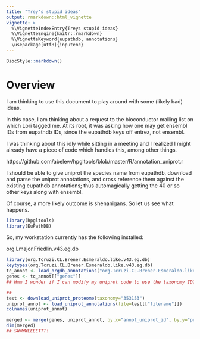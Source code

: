 ```yaml
---
title: "Trey's stupid ideas"
output: rmarkdown::html_vignette
vignette: >
  %\VignetteIndexEntry{Treys stupid ideas}
  %\VignetteEngine{knitr::rmarkdown}
  %\VignetteKeyword{eupathdb, annotations}
  \usepackage[utf8]{inputenc}
---
```


```r
BiocStyle::markdown()
```

# Overview

I am thinking to use this document to play around with some (likely bad) ideas.

In this case, I am thinking about a request to the bioconductor mailing list on
which Lori tagged me.  At its root, it was asking how one may get ensembl IDs
from eupathdb IDs, since the eupathdb keys off entrez, not ensembl.

I was thinking about this idly while sitting in a meeting and I realized I
might already have a piece of code which handles this, among other things.

https://github.com/abelew/hpgltools/blob/master/R/annotation_uniprot.r

I should be able to give uniprot the species name from eupathdb, download and
parse the uniprot annotations, and cross reference them against the existing
eupathdb annotations; thus automagically getting the 40 or so other keys along
with ensembl.

Of course, a more likely outcome is shenanigans.  So let us see what happens.

```r
library(hpgltools)
library(EuPathDB)
```

So, my workstation currently has the following installed:

org.Lmajor.Friedlin.v43.eg.db

```r
library(org.Tcruzi.CL.Brener.Esmeraldo.like.v43.eg.db)
keytypes(org.Tcruzi.CL.Brener.Esmeraldo.like.v43.eg.db)
tc_annot <- load_orgdb_annotations("org.Tcruzi.CL.Brener.Esmeraldo.like.v43.eg.db", fields="all")
genes <- tc_annot[["genes"]]
## Hmm I wonder if I can modify my uniprot code to use the taxonomy ID?

##
test <- download_uniprot_proteome(taxonomy="353153")
uniprot_annot <- load_uniprot_annotations(file=test[["filename"]])
colnames(uniprot_annot)

merged <- merge(genes, uniprot_annot, by.x="annot_uniprot_id", by.y="primary_accession")
dim(merged)
## SWWWWEEEETTT!
```
